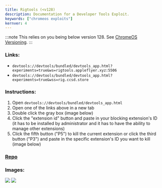 ```yaml
---
title: Rigtools (<v128)
description: Documentation for a Developer Tools Exploit.
keywords: ["chromeos exploits"]
kernver: 4
---
```


:::note
This relies on you being below version 128. See [ChromeOS Versioning](/kajigs/crosver).
:::

### Links:

- `devtools://devtools/bundled/devtools_app.html?experiments=true&ws=rigtools.appleflyer.xyz:5506`
- `devtools://devtools/bundled/devtools_app.html?experiments=true&wss=rig.ccsd.store`

### Instructions:

1. Open `devtools://devtools/bundled/devtools_app.html`
2. Open one of the links above in a new tab
3. Double click the gray box (image below)
4. Click the "extension id" button and paste in your blocking extension's ID (it has to be installed by administrator and it has to have the ability to manage other extensions)
5. Click the fifth button ("P5") to kill the current extension or click the third button ("P3") and paste in the specific extension's ID you want to kill (image below)

### [Repo](https://github.com/FWSmasher/rigtools)

### Images:

<img src="/img/rigtools1.png" />

<img src="/img/rigtools2.png" />
